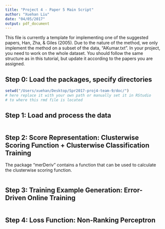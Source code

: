 ```yaml
---
title: "Project 4 - Paper 5 Main Script"
author: "Xuehan Liu"
date: "04/05/2017"
output: pdf_document
---
```


This file is currently a template for implementing one of the suggested papers, Han, Zha, & Giles (2005). Due to the nature of the method, we only implement the method on a subset of the data, "AKumar.txt". In your project, you need to work on the whole dataset. You should follow the same structure as in this tutorial, but update it according to the papers you are assigned.

## Step 0: Load the packages, specify directories

```r

setwd("/Users/xuehan/Desktop/Spr2017-proj4-team-9/doc/")
# here replace it with your own path or manually set it in RStudio
# to where this rmd file is located
```

## Step 1: Load and process the data

```r

```


## Step 2: Score Representation: Clusterwise Scoring Function + Clusterwise Classification Training

The package "merDeriv" contains a function that can be used to calculate the clusterwise scoring function. 

```r

```


## Step 3: Training Example Generation: Error-Driven Online Training

```r

```

## Step 4: Loss Function: Non-Ranking Perceptron 

```r

```